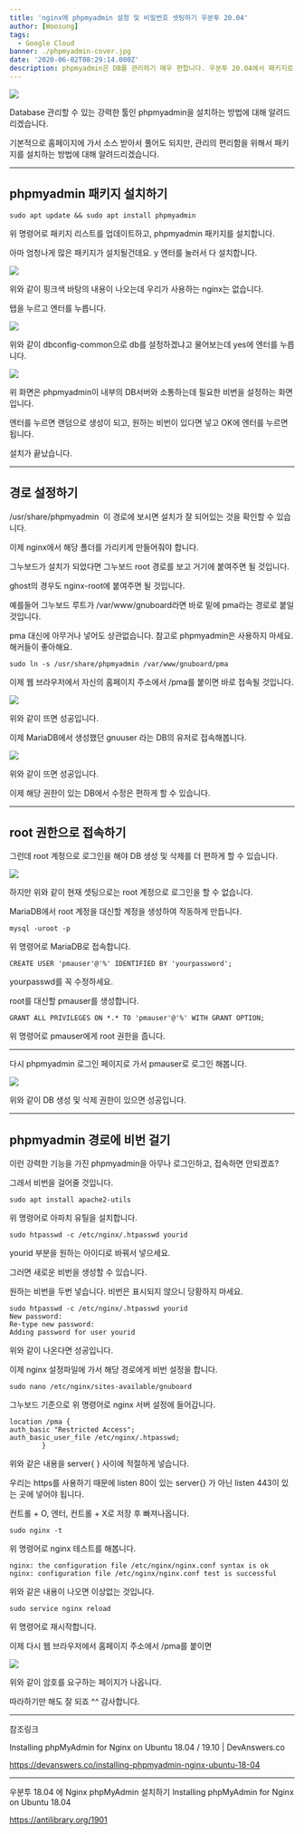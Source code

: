 ```yaml
---
title: 'nginx에 phpmyadmin 설정 및 비밀번호 셋팅하기 우분투 20.04'
author: [Woosung]
tags: 
  - Google Cloud
banner: ./phpmyadmin-cover.jpg
date: '2020-06-02T08:29:14.000Z'
description: phpmyadmin은 DB를 관리하기 매우 편합니다. 우분투 20.04에서 패키지로 제공하기 때문에 쉽게 설치할 수 있습니다.
---
```

![](./phpmyadmin-cover.jpg)

Database 관리할 수 있는 강력한 툴인 phpmyadmin을 설치하는 방법에 대해 알려드리겠습니다.

기본적으로 홈페이지에 가서 소스 받아서 풀어도 되지만, 관리의 편리함을 위해서 패키지를 설치하는 방법에 대해 알려드리겠습니다.

---

## phpmyadmin 패키지 설치하기

    sudo apt update && sudo apt install phpmyadmin
    

위 명령어로 패키지 리스트를 업데이트하고, phpmyadmin 패키지를 설치합니다.

아마 엄청나게 많은 패키지가 설치될건데요. y 엔터를 눌러서 다 설치합니다.

![](./01-confing.png)

위와 같이 핑크색 바탕의 내용이 나오는데 우리가 사용하는 nginx는 없습니다.

탭을 누르고 엔터를 누릅니다.

![](./02-config-db.png)

위와 같이 dbconfig-common으로 db를 설정하겠냐고 물어보는데 yes에 엔터를 누릅니다.

![](./03-passwd.png)

위 화면은 phpmyadmin이 내부의 DB서버와 소통하는데 필요한 비번을 설정하는 화면입니다.

엔터를 누르면 랜덤으로 생성이 되고, 원하는 비번이 있다면 넣고 OK에 엔터를 누르면 됩니다.

설치가 끝났습니다.

---

## 경로 설정하기

/usr/share/phpmyadmin  이 경로에 보시면 설치가 잘 되어있는 것을 확인할 수 있습니다.

이제 nginx에서 해당 폴더를 가리키게 만들어줘야 합니다.

그누보드가 설치가 되었다면 그누보드 root 경로를 보고 거기에 붙여주면 될 것입니다.

ghost의 경우도 nginx-root에 붙여주면 될 것입니다.

예를들어 그누보드 루트가 /var/www/gnuboard라면 바로 밑에 pma라는 경로로 붙일 것입니다.

pma 대신에 아무거나 넣어도 상관없습니다. 참고로 phpmyadmin은 사용하지 마세요. 해커들이 좋아해요.

    sudo ln -s /usr/share/phpmyadmin /var/www/gnuboard/pma
    

이제 웹 브라우저에서 자신의 홈페이지 주소에서 /pma를 붙이면 바로 접속될 것입니다.

![](./04-pma.png)

위와 같이 뜨면 성공입니다.

이제 MariaDB에서 생성했던 gnuuser 라는 DB의 유저로 접속해봅니다.

![](./05-login-gnuuser.png)

위와 같이 뜨면 성공입니다.

이제 해당 권한이 있는 DB에서 수정은 편하게 할 수 있습니다.

---

## root 권한으로 접속하기

그런데 root 계정으로 로그인을 해야 DB 생성 및 삭제를 더 편하게 할 수 있습니다.

![](./06-login-fail-root.png)

하지만 위와 같이 현재 셋팅으로는 root 계정으로 로그인을 할 수 없습니다.

MariaDB에서 root 계정을 대신할 계정을 생성하여 작동하게 만듭니다.

    mysql -uroot -p
    

위 명령어로 MariaDB로 접속합니다.

    CREATE USER 'pmauser'@'%' IDENTIFIED BY 'yourpassword';
    

yourpasswd를 꼭 수정하세요.

root를 대신할 pmauser를 생성합니다.

    GRANT ALL PRIVILEGES ON *.* TO 'pmauser'@'%' WITH GRANT OPTION;
    

위 명령어로 pmauser에게 root 권한을 줍니다.

---

다시 phpmyadmin 로그인 페이지로 가서 pmauser로 로그인 해봅니다.

![](./07-pmauser-login.png)

위와 같이 DB 생성 및 삭제 권한이 있으면 성공입니다.

---

## phpmyadmin 경로에 비번 걸기

이런 강력한 기능을 가진 phpmyadmin을 아무나 로그인하고, 접속하면 안되겠죠?

그래서 비번을 걸어줄 것입니다.

    sudo apt install apache2-utils
    

위 명령어로 아파치 유틸을 설치합니다.

    sudo htpasswd -c /etc/nginx/.htpasswd yourid
    

yourid 부분을 원하는 아이디로 바꿔서 넣으세요.

그러면 새로운 비번을 생성할 수 있습니다.

원하는 비번을 두번 넣습니다. 비번은 표시되지 않으니 당황하지 마세요.

    sudo htpasswd -c /etc/nginx/.htpasswd yourid
    New password:
    Re-type new password:
    Adding password for user yourid
    

위와 같이 나온다면 성공입니다.

이제 nginx 설정파일에 가서 해당 경로에게 비번 설정을 합니다.

    sudo nano /etc/nginx/sites-available/gnuboard
    

그누보드 기준으로 위 명령어로 nginx 서버 설정에 들어갑니다.

    location /pma {
    auth_basic "Restricted Access";
    auth_basic_user_file /etc/nginx/.htpasswd;
            }
    

위와 같은 내용을 server{ } 사이에 적절하게 넣습니다.

우리는 https를 사용하기 때문에 listen 80이 있는 server{} 가 아닌 listen 443이 있는 곳에 넣어야 됩니다.

컨트롤 + O, 엔터, 컨트롤 + X로 저장 후 빠져나옵니다.

    sudo nginx -t
    

위 명령어로 nginx 테스트를 해봅니다.

    nginx: the configuration file /etc/nginx/nginx.conf syntax is ok
    nginx: configuration file /etc/nginx/nginx.conf test is successful
    

위와 같은 내용이 나오면 이상없는 것입니다.

    sudo service nginx reload
    

위 명령어로 재시작합니다.

이제 다시 웹 브라우저에서 홈페이지 주소에서 /pma를 붙이면

![](./08-auth-ok.png)

위와 같이 암호를 요구하는 페이지가 나옵니다.

따라하기만 해도 잘 되죠 ^^ 감사합니다.

---

참조링크


Installing phpMyAdmin for Nginx on Ubuntu 18.04 / 19.10 | DevAnswers.co

<a href="https://devanswers.co/installing-phpmyadmin-nginx-ubuntu-18-04" target="_blank" rel="noopener noreferrer">https://devanswers.co/installing-phpmyadmin-nginx-ubuntu-18-04</a>

---

우분투 18.04 에 Nginx phpMyAdmin 설치하기 Installing phpMyAdmin for Nginx on Ubuntu 18.04

<a href="https://antilibrary.org/1901" target="_blank" rel="noopener noreferrer">https://antilibrary.org/1901</a>